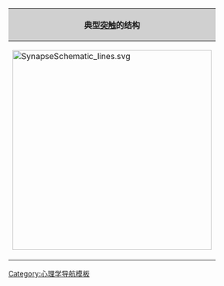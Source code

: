 {| class="infobox"
|-
! style="background-color:#d0d0d0;" | 典型[[突触]]的结构
|- style="text-align: center"
| <div style="position: relative;">[[File:SynapseSchematic_lines.svg|400px]]
<!-- Top to Bottom -->
<!-- Left -->
{{Image label|x=-35.0|y=-20.0|scale={{{width|-1}}}|text=[[神经递质]]}}
{{Image label|x=-25.0|y=-73.0|scale={{{width|-1}}}|text=[[突触小泡]]}}
{{Image label|x=-25.0|y=-125.0|scale={{{width|-1}}}|text={{tsl|en|Voltage-dependent calcium channel|电压依赖性钙通道|电压依赖<br />性钙通道}}}}
{{Image label|x=-25.0|y=-168.0|scale={{{width|-1}}}|text={{tsl|en|Postsynaptic density|突触后致密物质|突触后致<br />密物质}}}}
<!-- Middle -->
{{Image label|x=-245.0|y=-35.0|scale={{{width|-1}}}|text={{tsl|en|Neurotransmitter transporter|再摄取|再摄<br />取泵}}}}
{{Image label|x=-250.0|y=-161.0|scale={{{width|-1}}}|text=[[受体]]}}
<!-- Right -->
{{Image label|x=-345.0|y=-68.0|scale={{{width|-1}}}|text={{tsl|en|Axon terminal|轴突终末}}}}
{{Image label|x=-345.0|y=-153.0|scale={{{width|-1}}}|text={{tsl|en|Synaptic cleft|突触间隙}}}}
{{Image label|x=-345.0|y=-190.0|scale={{{width|-1}}}|text=[[树突]]}}
|}
<noinclude>
[[Category:心理学导航模板]]
</noinclude>